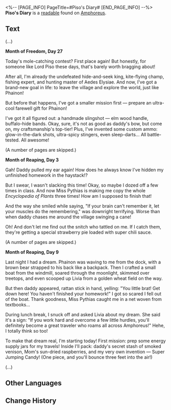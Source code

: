 <%-- [PAGE_INFO]
PageTitle=#Piso's Diary#
[END_PAGE_INFO] --%>
{{Readable Infobox
|id           = 568
|partIds      = 190897
|title        = 
|image        = Item Piso's Diary.png
|world        = Amphoreus
|parts        = 1
|author       = <!--to be added-->
|description  = The diary belonging to Piso, recounting the youth's simple-yet-fulfilling life in the countryside.
|part1        = Piso's Diary
|source1      = {{cx|Source missing}}
|characters   = 
|factions     = 
}}
'''Piso's Diary''' is a [[readable]] found on [[Amphoreus]].
<!--
==Location==
{{Map Embed|<map name>|<marker id>}}
-->
==Text==
(...)

'''Month of Freedom, Day 27'''

Today's mole-catching contest? First place again! But honestly, for someone like Lord Piso these days, that's barely worth bragging about!

After all, I'm already the undefeated hide-and-seek king, kite-flying champ, fishing expert, and hunting master of Aedes Elysiae. And now, I've got a brand-new goal in life: to leave the village and explore the world, just like Phainon!

But before that happens, I've got a smaller mission first &mdash; prepare an ultra-cool farewell gift for Phainon!

I've got it all figured out: a handmade slingshot &mdash; elm wood handle, buffalo-hide bands. Okay, sure, it's not as good as daddy's bow, but come on, my craftsmanship's top-tier! Plus, I've invented some custom ammo: glow-in-the-dark shots, ultra-spicy stingers, even sleep-darts... All battle-tested. All awesome!

(A number of pages are skipped.)

'''Month of Reaping, Day 3'''

Gah! Daddy pulled my ear again! How does he always know I've hidden my unfinished homework in the haystack!?

But I swear, I wasn't slacking this time! Okay, so maybe I dozed off a few times in class. And now Miss Pythias is making me copy the whole ''Encyclopedia of Plants'' three times! How am I supposed to finish that!

And the way she smiled while saying, "If your brain can't remember it, let your muscles do the remembering," was downright terrifying. Worse than when daddy chases me around the village swinging a cane!

Oh! And don't let me find out the snitch who tattled on me. If I catch them, they're getting a special strawberry pie loaded with super chili sauce.

(A number of pages are skipped.)

'''Month of Reaping, Day 9'''

Last night I had a dream. Phainon was waving to me from the dock, with a brown bear strapped to his back like a backpack. Then I crafted a small boat from the windmill, soared through the moonlight, skimmed over treetops, and even scooped up Livia from a golden wheat field on the way.

But then daddy appeared, rattan stick in hand, yelling: "You little brat! Get down here! You haven't finished your homework!" I got so scared I fell out of the boat. Thank goodness, Miss Pythias caught me in a net woven from textbooks...

During lunch break, I snuck off and asked Livia about my dream. She said it's a sign: "If you work hard and overcome a few little hurdles, you'll definitely become a great traveler who roams all across Amphoreus!" Hehe, I totally think so too!

To make that dream real, I'm starting today! First mission: prep some energy supply jars for my travels! Inside I'll pack: daddy's secret stash of smoked venison, Mom's sun-dried raspberries, and my very own invention &mdash; Super Jumping Candy! (One piece, and you'll bounce three feet into the air!)

(...)

<!--
==Trivia==
* 
-->
==Other Languages==
{{Other Languages
|en   = Piso's Diary
|zhs  = 披索的日记
|zht  = 披索的日記
|ja   = ペソの日記
|ko   = 피소의 일기
|es   = Diario de Piso
|fr   = Journal de Piso
|ru   = Дневник Писо
|th   = ไดอารี่ของ Piso
|vi   = Nhật Ký Của Piso
|de   = Pisos Tagebuch
|id   = Buku Harian Piso
|pt   = Diário de Piso
}}

==Change History==
{{Change History|3.4}}